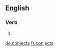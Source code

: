 ==English==


===Verb===
{{head|en|verb form}}

# {{en-third-person singular of|conject}}

[[de:conjects]]
[[fr:conjects]]